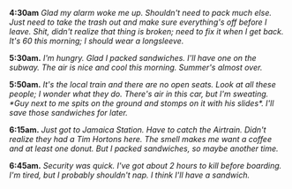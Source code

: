 **4:30am** *Glad my alarm woke me up. Shouldn't need to pack much else. Just need to take the trash out and make sure everything's off before I leave. Shit, didn't realize that thing is broken; need to fix it when I get back. It's 60 this morning; I should wear a longsleeve.*

**5:30am.** *I'm hungry. Glad I packed sandwiches. I'll have one on the subway. The air is nice and cool this morning. Summer's almost over.*

**5:50am.** *It's the local train and there are no open seats. Look at all these people; I wonder what they do. There's air in this car, but I'm sweating. \*Guy next to me spits on the ground and stomps on it with his slides\*. I'll save those sandwiches for later.*

**6:15am.** *Just got to Jamaica Station. Have to catch the Airtrain. Didn't realize they had a Tim Hortons here. The smell makes me want a coffee and at least one donut. But I packed sandwiches, so maybe another time.*

**6:45am.** *Security was quick. I've got about 2 hours to kill before boarding. I'm tired, but I probably shouldn't nap. I think I'll have a sandwich.*